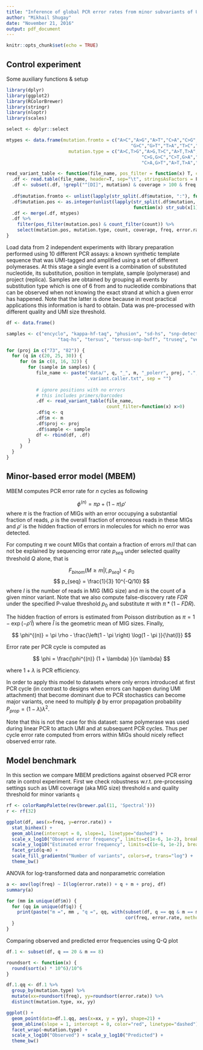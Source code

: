 ```yaml
---
title: "Inference of global PCR error rates from minor subvariants of UMI-tagged template consensus sequence"
author: "Mikhail Shugay"
date: "November 21, 2016"
output: pdf_document
---
```


```r
knitr::opts_chunk$set(echo = TRUE)
```

## Control experiment

Some auxiliary functions & setup

```r
library(dplyr)
library(ggplot2)
library(RColorBrewer)
library(stringr)
library(nloptr)
library(scales)

select <- dplyr::select

mtypes <- data.frame(mutation.fromto = c("A>C","A>G","A>T","C>A","C>G","C>T","G>A",
                                              "G>C","G>T","T>A","T>C","T>G"),
                       mutation.type = c("A>C,T>G","A>G,T>C","A>T,T>A","C>A,G>T",
                                                  "C>G,G>C","C>T,G>A","C>T,G>A","C>G,G>C",
                                                  "C>A,G>T","A>T,T>A","A>G,T>C","A>C,T>G"))

read_variant_table <- function(file_name, pos_filter = function(x) T, count_filter = function(x) T) {
  .df <- read.table(file_name, header=T, sep="\t", stringsAsFactors = F)
  .df <- subset(.df, !grepl("^[DI]", mutation) & coverage > 100 & freq < 0.45)
  
  .df$mutation.fromto <- unlist(lapply(str_split(.df$mutation, ":"), function(x) x[2]))
  .df$mutation.pos <- as.integer(unlist(lapply(str_split(.df$mutation, ":"), 
                                               function(x) str_sub(x[1], 2, nchar(x[1])))))
  .df <- merge(.df, mtypes)
  .df %>% 
    filter(pos_filter(mutation.pos) & count_filter(count)) %>% 
    select(mutation.pos, mutation.type, count, coverage, freq, error.rate)
}
```

Load data from 2 independent experiments with library preparation performed using 10 different PCR assays: a known synthetic template sequence that was UMI-tagged and amplified using a set of different polymerases. At this stage a single event is a combination of substituted nucleotide, its substitution, position in template, sample (polymerase) and project (replica). Samples are obtained by grouping all events by substitution type which is one of 6 from and to nucleotide combinations that can be observed when not knowing the exact strand at which a given error has happened. Note that the latter is done because in most practical applications this information is hard to obtain. Data was pre-processed with different quality and UMI size threshold.

```r
df <- data.frame()

samples <- c("encyclo", "kappa-hf-taq", "phusion", "sd-hs", "snp-detect",
                   "taq-hs", "tersus", "tersus-snp-buff", "truseq", "velox")

for (proj in c("73", "82")) {
  for (q in c(20, 25, 30)) {
     for (m in c(8, 16, 32)) {
        for (sample in samples) {
           file_name <- paste("data/", q, "_", m, "_polerr", proj, ".", sample, 
                             ".variant.caller.txt", sep = "")
    
           # ignore positions with no errors
           # this includes primers/barcodes
           .df <- read_variant_table(file_name, 
                                     count_filter=function(x) x>0)
           .df$q <- q
           .df$m <- m
           .df$proj <- proj
           .df$sample <- sample
           df <- rbind(df, .df)
        }
     }
  }
}
```

## Minor-based error model (MBEM)

MBEM computes PCR error rate for $n$ cycles as following

$$
\phi^{(n)} = \pi \rho + \left(1 - \pi \right) \rho'
$$
where $\pi$ is the fraction of MIGs with an error occupying a substantial fraction of reads, $\rho$ is the overall fraction of erroneous reads in these MIGs and $\rho'$ is the hidden fraction of errors in molecules for which no error was detected. 

For computing $\pi$ we count MIGs that contain a fraction of errors $m/l$ that can not be explained by sequencing error rate $p_{seq}$ under selected quality threshold $Q$ alone, that is 

$$
F_{binom}\left(M \ge m | l,p_{seq}\right) < p_{0} 
$$
$$
p_{seq} = \frac{1}{3} 10^{-Q/10}
$$
where $l$ is the number of reads in MIG (MIG size) and $m$ is the count of a given minor variant. Note that we also compute false-discovery rate $FDR$ under the specified P-value threshold $p_{0}$ and substitute $\pi$ with $\pi * \left(1-FDR\right)$.

The hidden fraction of errors is estimated from Poisson distribution as $\pi = 1 - \exp(-\rho'\hat{l})$ where $\hat{l}$ is the geometric mean of MIG sizes. Finally,

$$
\phi^{(n)} = \pi \rho - \frac{\left(1 - \pi \right) \log(1 - \pi )}{\hat{l}}
$$

Error rate per PCR cycle is computed as 

$$
\phi = \frac{\phi^{(n)} (1 + \lambda) }{n \lambda}
$$

where $1 + \lambda$ is PCR efficiency.

In order to apply this model to datasets where only errors introduced at first PCR cycle (in contrast to designs when errors can happen during UMI attachment) that become dominant due to PCR stochastics can become major variants, one need to multiply $\phi$ by error propagation probability $P_{prop}=\left(1-\lambda\right)\lambda^2$. 

Note that this is not the case for this dataset: same polymerase was used during linear PCR to attach UMI and at subsequent PCR cycles. Thus per cycle error rate computed from errors within MIGs should nicely reflect observed error rate.

## Model benchmark

In this section we compare MBEM predictions against observed PCR error rate in control experiment. First we check robustness w.r.t. pre-processing settings such as UMI coverage (aka MIG size) threshold ``m`` and quality threshold for minor variants ``q``

```r
rf <- colorRampPalette(rev(brewer.pal(11, 'Spectral')))
r <- rf(32)

ggplot(df, aes(x=freq, y=error.rate)) + 
  stat_binhex() +
  geom_abline(intercept = 0, slope=1, linetype="dashed") + 
  scale_x_log10("Observed error frequency", limits=c(1e-6, 1e-2), breaks=c(1e-5,1e-4,1e-3)) + 
  scale_y_log10("Estimated error frequency", limits=c(1e-6, 1e-2), breaks=c(1e-5,1e-4,1e-3)) + 
  facet_grid(q~m) +
  scale_fill_gradientn("Number of variants", colors=r, trans="log") +
  theme_bw()
```

ANOVA for log-transformed data and nonparametric correlation

```r
a <- aov(log(freq) ~ I(log(error.rate)) + q + m + proj, df)
summary(a)

for (mm in unique(df$m)) {
  for (qq in unique(df$q)) {
    print(paste("m =", mm , "q =", qq, with(subset(df, q == qq & m == mm), 
                                            cor(freq, error.rate, method = "spearman"))))
  }
}
```

Comparing observed and predicted error frequencies using Q-Q plot

```r
df.1 <- subset(df, q == 20 & m == 8)

roundsort <- function(x) {
  round(sort(x) * 10^6)/10^6
}

df.1.qq <- df.1 %>%
  group_by(mutation.type) %>%
  mutate(xx=roundsort(freq), yy=roundsort(error.rate)) %>%
  distinct(mutation.type, xx, yy)

ggplot() + 
  geom_point(data=df.1.qq, aes(x=xx, y = yy), shape=21) +
  geom_abline(slope = 1, intercept = 0, color="red", linetype="dashed") +
  facet_wrap(~mutation.type) +
  scale_x_log10("Observed") + scale_y_log10("Predicted") + 
  theme_bw()
```
